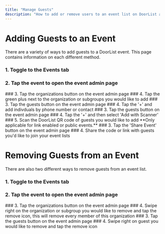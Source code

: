 ---
title: "Manage Guests"
description: "How to add or remove users to an event list on DoorList after the event has been created"
---


# Adding Guests to an Event
There are a variety of ways to add guests to a DoorList event. This page contains information on each different method.

### 1. Toggle to the Events tab
### 2. Tap the event to open the event admin page
 

<Tabs>
  <Tab title="By Organization or Subgroup">
    ### 3. Tap the organizations button on the event admin page
    ### 4. Tap the green plus next to the organization or subgroups you would like to add
  </Tab>
  <Tab title="By Phone Number">
    ### 3. Tap the guests button on the event admin page
    ### 4. Tap the '+' and add indivduals by phone number or contact
  </Tab>
  <Tab title="By Scanner">
    ### 3. Tap the guests button on the event admin page
    ### 4. Tap the '+' and then select 'Add with Scanner'
    ### 5. Scan the DoorList QR code of guests you would like to add
  </Tab>
    <Tab title="By Event Code or Link">
    <Info>
    **Only applicable for link enabled or public events.**
    </Info>
    ### 3. Tap the 'Share Event' button on the event admin page
    ### 4. Share the code or link with guests you'd like to join your event lists
  </Tab>
</Tabs>

#
#

# Removing Guests from an Event
There are also two different ways to remove guests from an event list.

### 1. Toggle to the Events tab 
### 2. Tap the event to open the event admin page

<Tabs>
  <Tab title="By Organization or Subgroup">
    ### 3. Tap the organizations button on the event admin page
    ### 4. Swipe right on the organization or subgroup you would like to remove and tap the remove icon, this will remove every member of this organization
  </Tab>
  <Tab title="By Individual Guest">
    ### 3. Tap the guests button on the event admin page
    ### 4. Swipe right on guest you would like to remove and tap the remove icon
  </Tab>
</Tabs>
